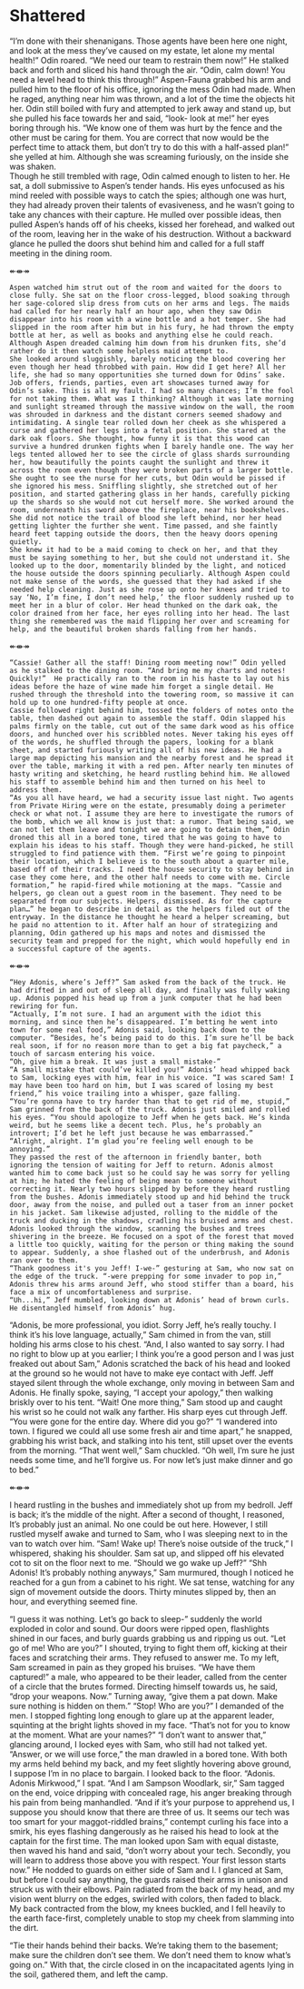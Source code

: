 # Shattered

“I’m done with their shenanigans. Those agents have been here one night, and look at the mess they’ve caused on my estate, let alone my mental health!” Odin roared. “We need our team to restrain them now!” He stalked back and forth and sliced his hand through the air.
	“Odin, calm down! You need a level head to think this through!” Aspen-Fauna grabbed his arm and pulled him to the floor of his office, ignoring the mess Odin had made. When he raged, anything near him was thrown, and a lot of the time the objects hit her. Odin still boiled with fury and attempted to jerk away and stand up, but she pulled his face towards her and said, “look- look at me!” her eyes boring through his. “We know one of them was hurt by the fence and the other must be caring for them. You are correct that now would be the perfect time to attack them, but don’t try to do this with a half-assed plan!” she yelled at him. Although she was screaming furiously, on the inside she was shaken.  
	Though he still trembled with rage, Odin calmed enough to listen to her. He sat, a doll submissive to Aspen’s tender hands. His eyes unfocused as his mind reeled with possible ways to catch the spies; although one was hurt, they had already proven their talents of evasiveness, and he wasn’t going to take any chances with their capture. He mulled over possible ideas, then pulled Aspen’s hands off of his cheeks, kissed her forehead, and walked out of the room, leaving her in the wake of his destruction. Without a backward glance he pulled the doors shut behind him and called for a full staff meeting in the dining room.
 
↞⇼↠

	Aspen watched him strut out of the room and waited for the doors to close fully. She sat on the floor cross-legged, blood soaking through her sage-colored slip dress from cuts on her arms and legs. The maids had called for her nearly half an hour ago, when they saw Odin disappear into his room with a wine bottle and a hot temper. She had slipped in the room after him but in his fury, he had thrown the empty bottle at her, as well as books and anything else he could reach. Although Aspen dreaded calming him down from his drunken fits, she’d rather do it then watch some helpless maid attempt to. 
	She looked around sluggishly, barely noticing the blood covering her even though her head throbbed with pain. How did I get here? All her life, she had so many opportunities she turned down for Odins’ sake. Job offers, friends, parties, even art showcases turned away for Odin’s sake. This is all my fault. I had so many chances; I’m the fool for not taking them. What was I thinking? Although it was late morning and sunlight streamed through the massive window on the wall, the room was shrouded in darkness and the distant corners seemed shadowy and intimidating. A single tear rolled down her cheek as she whispered a curse and gathered her legs into a fetal position. She stared at the dark oak floors. She thought, how funny it is that this wood can survive a hundred drunken fights when I barely handle one. The way her legs tented allowed her to see the circle of glass shards surrounding her, how beautifully the points caught the sunlight and threw it across the room even though they were broken parts of a larger bottle. She ought to see the nurse for her cuts, but Odin would be pissed if she ignored his mess. Sniffling slightly, she stretched out of her position, and started gathering glass in her hands, carefully picking up the shards so she would not cut herself more. She worked around the room, underneath his sword above the fireplace, near his bookshelves. She did not notice the trail of blood she left behind, nor her head getting lighter the further she went. Time passed, and she faintly heard feet tapping outside the doors, then the heavy doors opening quietly. 
	She knew it had to be a maid coming to check on her, and that they must be saying something to her, but she could not understand it. She looked up to the door, momentarily blinded by the light, and noticed the house outside the doors spinning peculiarly. Although Aspen could not make sense of the words, she guessed that they had asked if she needed help cleaning. Just as she rose up onto her knees and tried to say ‘No, I’m fine, I don’t need help,’ the floor suddenly rushed up to meet her in a blur of color. Her head thunked on the dark oak, the color drained from her face, her eyes rolling into her head. The last thing she remembered was the maid flipping her over and screaming for help, and the beautiful broken shards falling from her hands.  

↞⇼↠

	“Cassie! Gather all the staff! Dining room meeting now!” Odin yelled as he stalked to the dining room. “And bring me my charts and notes! Quickly!”  He practically ran to the room in his haste to lay out his ideas before the haze of wine made him forget a single detail. He rushed through the threshold into the towering room, so massive it can hold up to one hundred-fifty people at once. 
	Cassie followed right behind him, tossed the folders of notes onto the table, then dashed out again to assemble the staff. Odin slapped his palms firmly on the table, cut out of the same dark wood as his office doors, and hunched over his scribbled notes. Never taking his eyes off of the words, he shuffled through the papers, looking for a blank sheet, and started furiously writing all of his new ideas. He had a large map depicting his mansion and the nearby forest and he spread it over the table, marking it with a red pen. After nearly ten minutes of hasty writing and sketching, he heard rustling behind him. He allowed his staff to assemble behind him and then turned on his heel to address them.
	“As you all have heard, we had a security issue last night. Two agents from Private Hiring were on the estate, presumably doing a perimeter check or what not. I assume they are here to investigate the rumors of the bomb, which we all know is just that: a rumor. That being said, we can not let them leave and tonight we are going to detain them,” Odin droned this all in a bored tone, tired that he was going to have to explain his ideas to his staff. Though they were hand-picked, he still struggled to find patience with them. “First we’re going to pinpoint their location, which I believe is to the south about a quarter mile, based off of their tracks. I need the house security to stay behind in case they come here, and the other half needs to come with me. Circle formation,” he rapid-fired while motioning at the maps. “Cassie and helpers, go clean out a guest room in the basement. They need to be separated from our subjects. Helpers, dismissed. As for the capture plan…” he began to describe in detail as the helpers filed out of the entryway. In the distance he thought he heard a helper screaming, but he paid no attention to it. After half an hour of strategizing and planning, Odin gathered up his maps and notes and dismissed the security team and prepped for the night, which would hopefully end in a successful capture of the agents.
 
↞⇼↠

	“Hey Adonis, where’s Jeff?” Sam asked from the back of the truck. He had drifted in and out of sleep all day, and finally was fully waking up. Adonis popped his head up from a junk computer that he had been rewiring for fun. 
	“Actually, I’m not sure. I had an argument with the idiot this morning, and since then he’s disappeared. I’m betting he went into town for some real food,” Adonis said, looking back down to the computer. “Besides, he’s being paid to do this. I’m sure he’ll be back real soon, if for no reason more than to get a big fat paycheck,” a touch of sarcasm entering his voice.
	“Oh, give him a break. It was just a small mistake-”
	“A small mistake that could’ve killed you!” Adonis’ head whipped back to Sam, locking eyes with him, fear in his voice. “I was scared Sam! I may have been too hard on him, but I was scared of losing my best friend,” his voice trailing into a whisper, gaze falling.
	“You’re gonna have to try harder than that to get rid of me, stupid,” Sam grinned from the back of the truck. Adonis just smiled and rolled his eyes. “You should apologize to Jeff when he gets back. He’s kinda weird, but he seems like a decent tech. Plus, he’s probably an introvert; I’d bet he left just because he was embarrassed.” 
	“Alright, alright. I’m glad you’re feeling well enough to be annoying.”
	They passed the rest of the afternoon in friendly banter, both ignoring the tension of waiting for Jeff to return. Adonis almost wanted him to come back just so he could say he was sorry for yelling at him; he hated the feeling of being mean to someone without correcting it. Nearly two hours slipped by before they heard rustling from the bushes. Adonis immediately stood up and hid behind the truck door, away from the noise, and pulled out a taser from an inner pocket in his jacket. Sam likewise adjusted, rolling to the middle of the truck and ducking in the shadows, cradling his bruised arms and chest. Adonis looked through the window, scanning the bushes and trees shivering in the breeze. He focused on a spot of the forest that moved a little too quickly, waiting for the person or thing making the sound to appear. Suddenly, a shoe flashed out of the underbrush, and Adonis ran over to them.
	“Thank goodness it's you Jeff! I-we-” gesturing at Sam, who now sat on the edge of the truck. “-were prepping for some invader to pop in,” Adonis threw his arms around Jeff, who stood stiffer than a board, his face a mix of uncomfortableness and surprise. 
	“Uh...hi,” Jeff mumbled, looking down at Adonis’ head of brown curls. He disentangled himself from Adonis’ hug.
“Adonis, be more professional, you idiot. Sorry Jeff, he’s really touchy. I think it’s his love language, actually,” Sam chimed in from the van, still holding his arms close to his chest. 
“And, I also wanted to say sorry. I had no right to blow up at you earlier; I think you’re a good person and I was just freaked out about Sam,” Adonis scratched the back of his head and looked at the ground so he would not have to make eye contact with Jeff.
Jeff stayed silent through the whole exchange, only moving in between Sam and Adonis. He finally spoke, saying, “I accept your apology,” then walking briskly over to his tent. 
“Wait! One more thing,” Sam stood up and caught his wrist so he could not walk any farther. His sharp eyes cut through Jeff.  “You were gone for the entire day. Where did you go?” 
“I wandered into town. I figured we could all use some fresh air and time apart,” he snapped, grabbing his wrist back, and stalking into his tent, still upset over the events from the morning. 
“That went well,” Sam chuckled. “Oh well, I’m sure he just needs some time, and he’ll forgive us. For now let's just make dinner and go to bed.”
         
↞⇼↠

I heard rustling in the bushes and immediately shot up from my bedroll. Jeff is back; it's the middle of the night. After a second of thought, I reasoned, It’s probably just an animal.  No one could be out here. However, I still rustled myself awake and turned to Sam, who I was sleeping next to in the van to watch over him.
“Sam! Wake up! There’s noise outside of the truck,” I whispered, shaking his shoulder. Sam sat up, and slipped off his elevated cot to sit on the floor next to me. “Should we go wake up Jeff?”
“Shh Adonis! It’s probably nothing anyways,” Sam murmured, though I noticed he reached for a gun from a cabinet to his right.
We sat tense, watching for any sign of movement outside the doors. Thirty minutes slipped by, then an hour, and everything seemed fine.

“I guess it was nothing. Let’s go back to sleep-” suddenly the world exploded in color and sound. Our doors were ripped open, flashlights shined in our faces, and burly guards grabbing us and ripping us out. “Let go of me! Who are you?” I shouted, trying to fight them off, kicking at their faces and scratching their arms. They refused to answer me.
To my left, Sam screamed in pain as they groped his bruises. 
“We have them captured!” a male, who appeared to be their leader, called from the center of a circle that the brutes formed. Directing himself towards us, he said, “drop your weapons. Now.” Turning away, “give them a pat down. Make sure nothing is hidden on them.” 
“Stop! Who are you?” I demanded of the men. I stopped fighting long enough to glare up at the apparent leader, squinting at the bright lights shoved in my face. 
“That’s not for you to know at the moment. What are your names?”
“I don’t want to answer that,” glancing around, I locked eyes with Sam, who still had not talked yet.
“Answer, or we will use force,” the man drawled in a bored tone. With both my arms held behind my back, and my feet slightly hovering above ground, I suppose I’m in no place to bargain. I looked back to the floor.
“Adonis. Adonis Mirkwood,” I spat.
“And I am Sampson Woodlark, sir,” Sam tagged on the end, voice dripping with concealed rage, his anger breaking through his pain from being manhandled. “And if it’s your purpose to apprehend us, I suppose you should know that there are three of us. It seems our tech was too smart for your maggot-riddled brains,” contempt curling his face into a smirk, his eyes flashing dangerously as he raised his head to look at the captain for the first time. 
The man looked upon Sam with equal distaste, then waved his hand and said, “don’t worry about your tech. Secondly, you will learn to address those above you with respect. Your first lesson starts now.” He nodded to guards on either side of Sam and I. I glanced at Sam, but before I could say anything, the guards raised their arms in unison and struck us with their elbows. Pain radiated from the back of my head, and my vision went blurry on the edges, swirled with colors, then faded to black. My back contracted from the blow, my knees buckled, and I fell heavily to the earth face-first, completely unable to stop my cheek from slamming into the dirt.

“Tie their hands behind their backs. We’re taking them to the basement; make sure the children don’t see them. We don’t need them to know what’s going on.” With that, the circle closed in on the incapacitated agents lying in the soil, gathered them, and left the camp.
